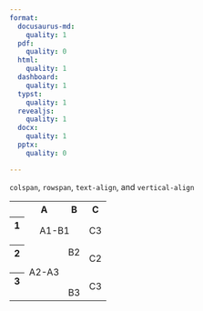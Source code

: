 ```yaml
---
format:
  docusaurus-md:
    quality: 1
  pdf:
    quality: 0
  html:
    quality: 1
  dashboard:
    quality: 1
  typst:
    quality: 1
  revealjs:
    quality: 1
  docx:
    quality: 1
  pptx:
    quality: 0

---
```


`colspan`, `rowspan`, `text-align`, and `vertical-align`

```{=html}
<table>
 <tr>
  <th></th>
  <th>A</th>
  <th>B</th>
  <th>C</th>
 </tr>
 <tr>
  <th>1<br/><br/></th>
  <td colspan="2" style="text-align: center">A1-B1</td>
  <td>C3</td>
 </tr>
 <tr>
  <th>2<br/><br/></th>
  <td rowspan="2" style="vertical-align: middle">A2-A3</td>
  <td style="vertical-align: top">B2</td>
  <td style="text-align: left">C2</td>
 </tr>
 <tr>
  <th>3<br/><br/></th>
  <td style="vertical-align: bottom">B3</td>
  <td style="text-align: right">C3</td>
 </tr>
</table>
```